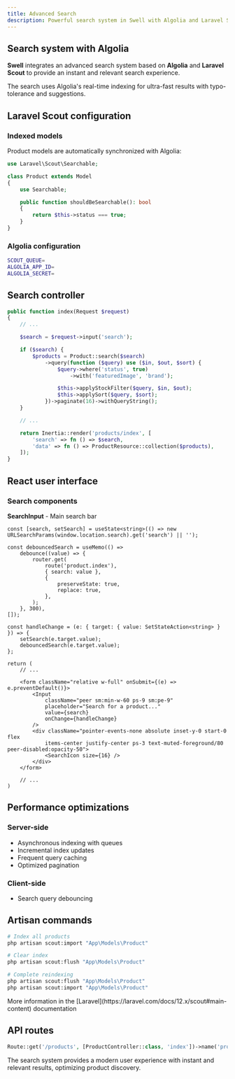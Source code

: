 ```yaml
---
title: Advanced Search
description: Powerful search system in Swell with Algolia and Laravel Scout - instant search, advanced filters and smart suggestions.
---
```


## Search system with Algolia

**Swell** integrates an advanced search system based on **Algolia** and **Laravel Scout** to provide an instant and relevant search experience.

<Callout type="info">
  The search uses Algolia's real-time indexing for ultra-fast results with typo-tolerance and suggestions.
</Callout>

## Laravel Scout configuration

### Indexed models

Product models are automatically synchronized with Algolia:

```php title="app/Models/Product.php"
use Laravel\Scout\Searchable;

class Product extends Model
{
    use Searchable;

    public function shouldBeSearchable(): bool
    {
        return $this->status === true;
    }
}
```

### Algolia configuration

```bash title=".env"
SCOUT_QUEUE=
ALGOLIA_APP_ID=
ALGOLIA_SECRET=
```

## Search controller

```php title="app/Http/Controllers/ProductController.php"
public function index(Request $request)
{
    // ...

    $search = $request->input('search');

    if ($search) {
        $products = Product::search($search)
            ->query(function ($query) use ($in, $out, $sort) {
                $query->where('status', true)
                    ->with('featuredImage', 'brand');

                $this->applyStockFilter($query, $in, $out);
                $this->applySort($query, $sort);
            })->paginate(16)->withQueryString();
    }

    // ...

    return Inertia::render('products/index', [
        'search' => fn () => $search,
        'data' => fn () => ProductResource::collection($products),
    ]);
}
```

## React user interface

### Search components

**SearchInput** - Main search bar

```tsx title="resources/js/components/swell/header.tsx"
const [search, setSearch] = useState<string>(() => new URLSearchParams(window.location.search).get('search') || '');

const debouncedSearch = useMemo(() =>
    debounce((value) => {
        router.get(
            route('product.index'),
            { search: value },
            {
                preserveState: true,
                replace: true,
            },
        );
    }, 300),
[]);

const handleChange = (e: { target: { value: SetStateAction<string> } }) => {
    setSearch(e.target.value);
    debouncedSearch(e.target.value);
};

return (
    // ...

    <form className="relative w-full" onSubmit={(e) => e.preventDefault()}>
        <Input
            className="peer sm:min-w-60 ps-9 sm:pe-9"
            placeholder="Search for a product..."
            value={search}
            onChange={handleChange}
        />
        <div className="pointer-events-none absolute inset-y-0 start-0 flex 
            items-center justify-center ps-3 text-muted-foreground/80 peer-disabled:opacity-50">
            <SearchIcon size={16} />
        </div>
    </form>

    // ...
)
```

## Performance optimizations

### Server-side

- Asynchronous indexing with queues
- Incremental index updates
- Frequent query caching
- Optimized pagination

### Client-side

- Search query debouncing

## Artisan commands

```bash
# Index all products
php artisan scout:import "App\Models\Product"

# Clear index
php artisan scout:flush "App\Models\Product"

# Complete reindexing
php artisan scout:flush "App\Models\Product"
php artisan scout:import "App\Models\Product"
```

<Callout>
    More information in the [Laravel](https://laravel.com/docs/12.x/scout#main-content) documentation
</Callout>

## API routes

```php title="routes/web.php"
Route::get('/products', [ProductController::class, 'index'])->name('product.index');
```

The search system provides a modern user experience with instant and relevant results, 
optimizing product discovery.